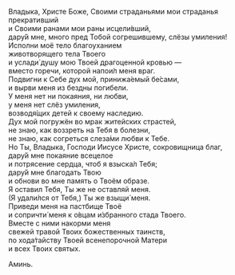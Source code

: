 Владыка, Христе Боже, Своими страданьями мои страданья прекративший  
и Своими ранами мои раны исцели́вший,  
дару́й мне, много пред Тобой согрешившему, слёзы умиления!  
Исполни моё тело благоуханием  
животворящего тела Твоего  
и услади́ душу мою Твоей драгоценной кровью —  
вместо горечи, которой напои́л меня враг.  
Подвигни к Себе дух мой, принижа́емый бе́сами,  
и вырви меня из бездны погибели.  
У меня нет ни покаяния, ни любви,  
у меня нет слёз умиления,  
возводя́щих детей к своему наследию.  
Дух мой погружён во мрак житейских страстей,  
не знаю, как воззреть на Тебя в болезни,  
не знаю, как согреться слеза́ми любви к Тебе.  
Но Ты, Владыка, Господи Иисусе Христе, сокровищница благ,  
дару́й мне покаяние всецелое  
и потрясение сердца, чтоб я взыска́л Тебя;  
дару́й мне благодать Твою  
и обнови во мне память о Твоём образе.  
Я оставил Тебя, Ты же не оставляй меня.  
<R>(</R>Я удали́лся от Тебя,<R>)</R> Ты же взыщи́ меня.  
Приведи меня на пастбище Твоё  
и сопричти́ меня к о́вцам и́збранного стада Твоего.  
Вместе с ними накорми меня  
свежей травой Твоих божественных таинств,  
по хода́тайству Твоей всенепорочной Матери  
и всех Твоих святых.

Аминь.
